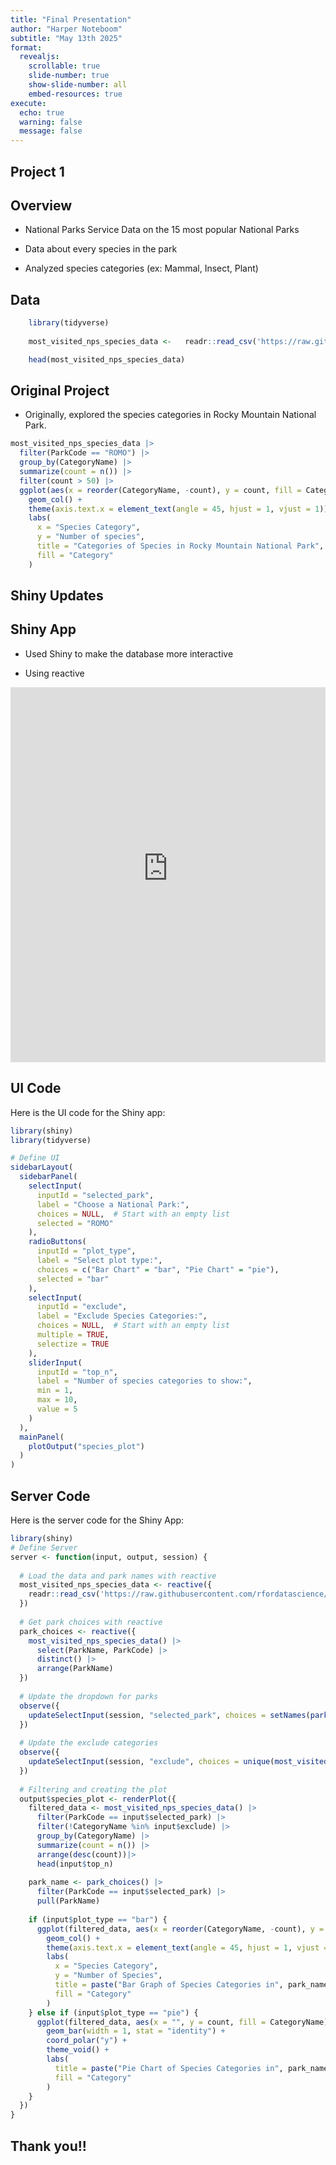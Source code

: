 ```yaml
---
title: "Final Presentation"
author: "Harper Noteboom"
subtitle: "May 13th 2025"
format:
  revealjs:
    scrollable: true
    slide-number: true
    show-slide-number: all
    embed-resources: true
execute:
  echo: true
  warning: false
  message: false
---
```


## Project 1

::: panel-tabset
## Overview

-   National Parks Service Data on the 15 most popular National Parks

-   Data about every species in the park

-   Analyzed species categories (ex: Mammal, Insect, Plant)

## Data

```r
    library(tidyverse)
    
    most_visited_nps_species_data <-   readr::read_csv('https://raw.githubusercontent.com/rfordatascience/tidytuesday/main/data/2024/2024-10-08/most_visited_nps_species_data.csv', show_col_types = FALSE)
```

```r
    head(most_visited_nps_species_data)
```

## Original Project

-   Originally, explored the species categories in Rocky Mountain National Park.

```r
most_visited_nps_species_data |> 
  filter(ParkCode == "ROMO") |> 
  group_by(CategoryName) |> 
  summarize(count = n()) |> 
  filter(count > 50) |> 
  ggplot(aes(x = reorder(CategoryName, -count), y = count, fill = CategoryName)) + 
    geom_col() + 
    theme(axis.text.x = element_text(angle = 45, hjust = 1, vjust = 1))+
    labs(
      x = "Species Category", 
      y = "Number of species",
      title = "Categories of Species in Rocky Mountain National Park",
      fill = "Category"
    )

```
:::

## Shiny Updates

::: panel-tabset
## Shiny App

-   Used Shiny to make the database more interactive

-   Using reactive

<iframe src="https://harper-noteboom.shinyapps.io/proj_6_shiny/" width="100%" height="600px" frameborder="0" data-external="1">

</iframe>

## UI Code

Here is the UI code for the Shiny app:

```r

library(shiny)
library(tidyverse)

# Define UI
sidebarLayout(
  sidebarPanel(
    selectInput(
      inputId = "selected_park",
      label = "Choose a National Park:",
      choices = NULL,  # Start with an empty list
      selected = "ROMO"
    ),
    radioButtons(
      inputId = "plot_type",
      label = "Select plot type:",
      choices = c("Bar Chart" = "bar", "Pie Chart" = "pie"),
      selected = "bar"
    ),
    selectInput(
      inputId = "exclude",
      label = "Exclude Species Categories:",
      choices = NULL,  # Start with an empty list
      multiple = TRUE,
      selectize = TRUE
    ),
    sliderInput(
      inputId = "top_n",
      label = "Number of species categories to show:",
      min = 1,
      max = 10,
      value = 5
    )
  ),
  mainPanel(
    plotOutput("species_plot")
  )
)

```

## Server Code

Here is the server code for the Shiny App:

```r

library(shiny)
# Define Server
server <- function(input, output, session) {
  
  # Load the data and park names with reactive
  most_visited_nps_species_data <- reactive({
    readr::read_csv('https://raw.githubusercontent.com/rfordatascience/tidytuesday/main/data/2024/2024-10-08/most_visited_nps_species_data.csv', show_col_types = FALSE)
  })
  
  # Get park choices with reactive
  park_choices <- reactive({
    most_visited_nps_species_data() |> 
      select(ParkName, ParkCode) |> 
      distinct() |> 
      arrange(ParkName)
  })
  
  # Update the dropdown for parks
  observe({
    updateSelectInput(session, "selected_park", choices = setNames(park_choices()$ParkCode, park_choices()$ParkName), selected = "ROMO")
  })
  
  # Update the exclude categories 
  observe({
    updateSelectInput(session, "exclude", choices = unique(most_visited_nps_species_data()$CategoryName))
  })
  
  # Filtering and creating the plot
  output$species_plot <- renderPlot({
    filtered_data <- most_visited_nps_species_data() |>
      filter(ParkCode == input$selected_park) |>
      filter(!CategoryName %in% input$exclude) |>
      group_by(CategoryName) |>
      summarize(count = n()) |>
      arrange(desc(count))|>
      head(input$top_n)
    
    park_name <- park_choices() |>
      filter(ParkCode == input$selected_park) |>
      pull(ParkName)
    
    if (input$plot_type == "bar") {
      ggplot(filtered_data, aes(x = reorder(CategoryName, -count), y = count, fill = CategoryName)) +
        geom_col() +
        theme(axis.text.x = element_text(angle = 45, hjust = 1, vjust = 1)) +
        labs(
          x = "Species Category",
          y = "Number of Species",
          title = paste("Bar Graph of Species Categories in", park_name),
          fill = "Category"
        )
    } else if (input$plot_type == "pie") {
      ggplot(filtered_data, aes(x = "", y = count, fill = CategoryName)) +
        geom_bar(width = 1, stat = "identity") +
        coord_polar("y") +
        theme_void() +
        labs(
          title = paste("Pie Chart of Species Categories in", park_name),
          fill = "Category"
        )
    }
  })
}

```
:::

## Thank you!!
